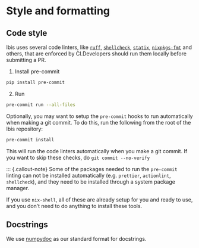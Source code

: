 # Style and formatting

## Code style

Ibis uses several code linters, like [`ruff`](https://github.com/charliermarsh/ruff), [`shellcheck`](https://github.com/koalaman/shellcheck), [`statix`](https://github.com/nerdypepper/statix), [`nixpkgs-fmt`](https://github.com/nix-community/nixpkgs-fmt) and others, that are enforced by CI.Developers should run them locally before submitting a PR.

1. Install pre-commit

```sh
pip install pre-commit
```
2. Run
```sh
pre-commit run --all-files
```

Optionally, you may want to setup the `pre-commit` hooks to run automatically when making a git commit. To do this, run the following from the root of the Ibis repository:

```sh
pre-commit install
```

This will run the code linters automatically when you make a git commit. If you want to skip these checks, do `git commit --no-verify`

::: {.callout-note}
Some of the packages needed to run the `pre-commit` linting can not be installed automatically (e.g. `prettier`, `actionlint`, `shellcheck`), and they need to be installed through a system package manager.

::: {.callout-tip}
If you use `nix-shell`, all of these are already setup for you and ready to use, and you don't need to do anything to install these tools.
:::

## Docstrings
We use [numpydoc](https://numpydoc.readthedocs.io/en/latest/format.html) as our
standard format for docstrings.
